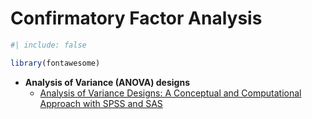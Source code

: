 # Confirmatory Factor Analysis {#sec-cfa}

```r
#| include: false

library(fontawesome)
```

-   **Analysis of Variance (ANOVA) designs**
    -   [Analysis of Variance Designs: A Conceptual and Computational Approach with SPSS and SAS](https://www.cambridge.org/highereducation/books/analysis-of-variance-designs/5500246DE031763B7D439A162FA97DF5#overview)
